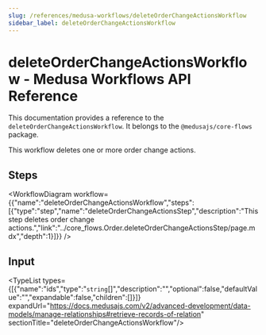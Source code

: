 ```yaml
---
slug: /references/medusa-workflows/deleteOrderChangeActionsWorkflow
sidebar_label: deleteOrderChangeActionsWorkflow
---
```



# deleteOrderChangeActionsWorkflow - Medusa Workflows API Reference

This documentation provides a reference to the `deleteOrderChangeActionsWorkflow`. It belongs to the `@medusajs/core-flows` package.

This workflow deletes one or more order change actions.

## Steps

<WorkflowDiagram workflow={{"name":"deleteOrderChangeActionsWorkflow","steps":[{"type":"step","name":"deleteOrderChangeActionsStep","description":"This step deletes order change actions.","link":"../core_flows.Order.deleteOrderChangeActionsStep/page.mdx","depth":1}]}} />

## Input

<TypeList types={[{"name":"ids","type":"`string`[]","description":"","optional":false,"defaultValue":"","expandable":false,"children":[]}]} expandUrl="https://docs.medusajs.com/v2/advanced-development/data-models/manage-relationships#retrieve-records-of-relation" sectionTitle="deleteOrderChangeActionsWorkflow"/>
